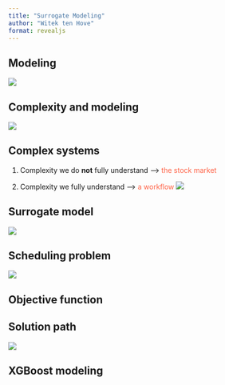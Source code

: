 ```yaml
---
title: "Surrogate Modeling"
author: "Witek ten Hove"
format: revealjs
---
```


## Modeling

![](https://xplane.com/wp-content/uploads/2020/04/Screen-Shot-2015-04-14-at-12.48.54-PM.png)

## Complexity and modeling

![](https://www.theoptimizationexpert.com/wp-content/uploads/2017/01/analytics-evolution-1920x1200.jpg)

## Complex systems {background-iframe="ticker.html"}

1.  Complexity we do **not** fully understand --\> [the stock market]{style="color: tomato"}

::: incremental
2.  Complexity we fully understand --\> [a workflow]{style="color: tomato"}
![](https://www.tagnos.com/wp-content/uploads/2021/04/diagram-workflow-automation.jpg)
:::

## Surrogate model

![](https://www.researchgate.net/publication/360665374/figure/fig1/AS:11431281095590254@1667960146000/The-principle-of-surrogate-modelling.jpg)

## Scheduling problem

![](timeline.png)

## Objective function

## Solution path

![](landscape-with-arrows.png)

## XGBoost modeling


